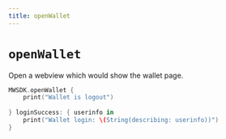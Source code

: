 ```yaml
---
title: openWallet
---
```


# `openWallet`
Open a webview which would show the wallet page.

```swift
MWSDK.openWallet {
    print("Wallet is logout")
    
} loginSuccess: { userinfo in
    print("Wallet login: \(String(describing: userinfo))")
}
```